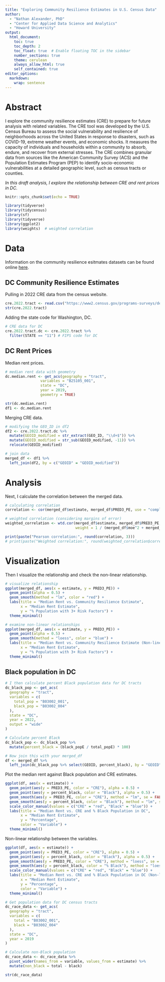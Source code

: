```yaml
---
title: "Exploring Community Resilience Estimates in U.S. Census Data"
author: 
  - "Nathan Alexander, PhD"
  - "Center for Applied Data Science and Analytics"
  - "Howard University"
output:
  html_document:
    toc: true
    toc_depth: 2
    toc_float: true  # Enable floating TOC in the sidebar
    number_sections: true
    theme: cerulean
    always_allow_html: true
    self_contained: true
editor_options:
  markdown:
    wrap: sentence
---
```


# Abstract

I explore the community resilience estimates (CRE) to prepare for future analysis with related variables. The CRE tool was developed by the U.S. Census Bureau to assess the social vulnerability and resilience of neighborhoods across the United States in response to disasters, such as COVID-19, extreme weather events, and economic shocks. It measures the capacity of individuals and households within a community to absorb, endure, and recover from external stresses. The CRE combines granular data from sources like the American Community Survey (ACS) and the Population Estimates Program (PEP) to identify socio-economic vulnerabilities at a detailed geographic level, such as census tracts or counties. 

*In this draft analysis, I explore the relationship between CRE and rent prices in DC.*

```r
knitr::opts_chunk$set(echo = TRUE)

library(tidyverse)
library(tidycensus)
library(sf)
library(tidyverse)
library(ggplot2)
library(weights)  # weighted correlation
```

# Data

Information on the community resilience esitmates datasets can be found online [here](https://www.census.gov/programs-surveys/community-resilience-estimates/data/datasets.html).

## DC Community Resilience Estimates

Pulling in 2022 CRE data from the census website.

```r
cre.2022.tract <- read.csv("https://www2.census.gov/programs-surveys/demo/datasets/community-resilience/2022/CRE_22_Tract.csv")
str(cre.2022.tract)
```

Adding the state code for Washington, DC.

```r
# CRE data for DC
cre.2022.tract.dc <- cre.2022.tract %>%
  filter(STATE == "11") # FIPS code for DC
```

## DC Rent Prices

Median rent prices.

```r
# median rent data with geometry
dc.median.rent <- get_acs(geography = "tract", 
                variables = "B25105_001", 
                state = "DC", 
                year = 2019, 
                geometry = TRUE)

str(dc.median.rent)
df1 <- dc.median.rent
```

Merging CRE data.

```r
# modifying the GEO_ID in df2
df2 <- cre.2022.tract.dc %>%
  mutate(GEOID_modified = str_extract(GEO_ID, "\\d+$")) %>%
  mutate(GEOID_modified = str_sub(GEOID_modified, -11)) %>% 
  relocate(GEOID_modified)

# join data
merged_df <- df1 %>%
  left_join(df2, by = c("GEOID" = "GEOID_modified"))
```

# Analysis

Next, I calculate the correlation between the merged data.

```r
# calculating correlation
correlation <- cor(merged_df$estimate, merged_df$PRED3_PE, use = "complete.obs")

# weighted correlation (considering margins of error)
weighted_correlation <- wtd.cor(merged_df$estimate, merged_df$PRED3_PE, 
                                weight = 1 / (merged_df$moe^2 + merged_df$PRED3_PM^2))

print(paste("Pearson correlation:", round(correlation, 3)))
# print(paste("Weighted correlation:", round(weighted_correlation$correlation, 3)))
```

# Visualization

Then I visualize the relationship and check the non-linear relationship.

```r
# visualize relationship
ggplot(merged_df, aes(x = estimate, y = PRED3_PE)) +
  geom_point(alpha = 0.5) +
  geom_smooth(method = "lm", color = "red") +
  labs(title = "Median Rent vs. Community Resilience Estimate",
       x = "Median Rent Estimate",
       y = "% Population with 3+ Risk Factors") +
  theme_minimal()

# examine non-linear relationships
ggplot(merged_df, aes(x = estimate, y = PRED3_PE)) +
  geom_point(alpha = 0.5) +
  geom_smooth(method = "loess", color = "blue") +
  labs(title = "Median Rent vs. Community Resilience Estimate (Non-linear)",
       x = "Median Rent Estimate",
       y = "% Population with 3+ Risk Factors") +
  theme_minimal()

```

## Black population in DC

```r
# I then calculate percent Black population data for DC tracts
dc_black_pop <- get_acs(
  geography = "tract",
  variables = c(
    total_pop = "B03002_001",
    black_pop = "B03002_004"
  ),
  state = "DC",
  year = 2022,
  output = "wide"
)

# Calculate percent Black
dc_black_pop <- dc_black_pop %>%
  mutate(percent_black = (black_popE / total_popE) * 100)

# Now join this with your merged_df
df <- merged_df %>%
  left_join(dc_black_pop %>% select(GEOID, percent_black), by = "GEOID")
```

Plot the median rent against Black population and CRE estimates.

```r
ggplot(df, aes(x = estimate)) +
  geom_point(aes(y = PRED3_PE, color = "CRE"), alpha = 0.5) +
  geom_point(aes(y = percent_black, color = "Black"), alpha = 0.5) +
  geom_smooth(aes(y = PRED3_PE, color = "CRE"), method = "lm", se = FALSE) +
  geom_smooth(aes(y = percent_black, color = "Black"), method = "lm", se = FALSE) +
  scale_color_manual(values = c("CRE" = "red", "Black" = "blue")) +
  labs(title = "Median Rent vs. CRE and % Black Population in DC",
       x = "Median Rent Estimate",
       y = "Percentage",
       color = "Variable") +
  theme_minimal()
```

Non-linear relationshp between the variables.

```r
ggplot(df, aes(x = estimate)) +
  geom_point(aes(y = PRED3_PE, color = "CRE"), alpha = 0.5) +
  geom_point(aes(y = percent_black, color = "Black"), alpha = 0.5) +
  geom_smooth(aes(y = PRED3_PE, color = "CRE"), method = "loess", se = FALSE) +
  geom_smooth(aes(y = percent_black, color = "% Black"), method = "loess", se = FALSE) +
  scale_color_manual(values = c("CRE" = "red", "Black" = "blue")) +
  labs(title = "Median Rent vs. CRE and % Black Population in DC (Non-linear)",
       x = "Median Rent Estimate",
       y = "Percentage",
       color = "Variable") +
  theme_minimal()


```


```r
# Get population data for DC census tracts
dc_race_data <- get_acs(
  geography = "tract",
  variables = c(
    total = "B03002_001",
    black = "B03002_004"
  ),
  state = "DC",
  year = 2019
)

# Calculate non-Black population
dc_race_data <- dc_race_data %>%
  pivot_wider(names_from = variable, values_from = estimate) %>%
  mutate(non_black = total - black)

str(dc_race_data)
```
